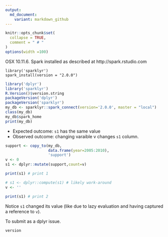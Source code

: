 ```yaml
---
output:
  md_document:
    variant: markdown_github
---
```



<!-- Generated from .Rmd. Please edit that file -->

```r
knitr::opts_chunk$set(
  collapse = TRUE,
  comment = " # "
)
options(width =100)
```


OSX 10.11.6.
Spark installed as described at http://spark.rstudio.com

```
library('sparklyr')
spark_install(version = "2.0.0")
```

```r
library('dplyr')
library('sparklyr')
R.Version()$version.string
packageVersion('dplyr')
packageVersion('sparklyr')
my_db <- sparklyr::spark_connect(version='2.0.0', master = "local")
class(my_db)
my_db$spark_home
print(my_db)
```

 * Expected outcome: `s1` has the same value 
 * Observed outcome: changing varaible v changes `s1` column.

```r
support <- copy_to(my_db,
                   data.frame(year=2005:2010),
                   'support')
v <- 0
s1 <- dplyr::mutate(support,count=v)

print(s1) # print 1

# s1 <- dplyr::compute(s1) # likely work-around
v <- ''

print(s1) # print 2
```

Notice `s1` changed its value (like due to lazy evaluation and having captured a reference to `v`).


To submit as a dplyr issue.

```r
version
```


